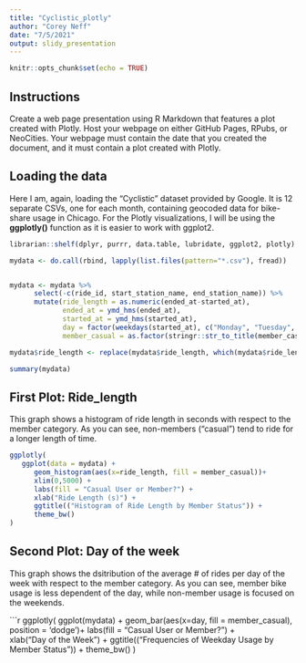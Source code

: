 ```yaml
---
title: "Cyclistic_plotly"
author: "Corey Neff"
date: "7/5/2021"
output: slidy_presentation
---
```


```r
knitr::opts_chunk$set(echo = TRUE)
```

## Instructions 

Create a web page presentation using R Markdown that features a plot created with Plotly. Host your webpage on either GitHub Pages, RPubs, or NeoCities. Your webpage must contain the date that you created the document, and it must contain a plot created with Plotly. 

## Loading the data

Here I am, again, loading the "Cyclistic" dataset provided by Google. It is 12 separate CSVs, one for each month, containing geocoded data for bike-share usage in Chicago. For the Plotly visualizations, I will be using the **ggplotly()** function as it is easier to work with ggplot2.


```r
librarian::shelf(dplyr, purrr, data.table, lubridate, ggplot2, plotly)

mydata <- do.call(rbind, lapply(list.files(pattern="*.csv"), fread))


mydata <- mydata %>% 
      select(-c(ride_id, start_station_name, end_station_name)) %>%
      mutate(ride_length = as.numeric(ended_at-started_at),
             ended_at = ymd_hms(ended_at),
             started_at = ymd_hms(started_at),
             day = factor(weekdays(started_at), c("Monday", "Tuesday", "Wednesday", "Thursday","Friday", "Saturday", "Sunday")),
             member_casual = as.factor(stringr::str_to_title(member_casual)))

mydata$ride_length <- replace(mydata$ride_length, which(mydata$ride_length < 0), NA)

summary(mydata)

```

## First Plot: Ride_length

This graph shows a histogram of ride length in seconds with respect to the member category. As you can see, non-members ("casual") tend to ride for a longer length of time.

```r
ggplotly(
   ggplot(data = mydata) +
      geom_histogram(aes(x=ride_length, fill = member_casual))+
      xlim(0,5000) +
      labs(fill = "Casual User or Member?") +
      xlab("Ride Length (s)") +
      ggtitle(("Histogram of Ride Length by Member Status")) +
      theme_bw()
)
```

## Second Plot: Day of the week

This graph shows the dsitribution of the average # of rides per day of the week with respect to the member category. As you can see, member bike usage is less dependent of the day, while non-member usage is focused on the weekends.

```r

ggplotly(
   ggplot(mydata) +
      geom_bar(aes(x=day, fill = member_casual), position = 'dodge')+
      labs(fill = "Casual User or Member?") +            
      xlab("Day of the Week") +
      ggtitle(("Frequencies of Weekday Usage by Member Status")) +
      theme_bw()
)